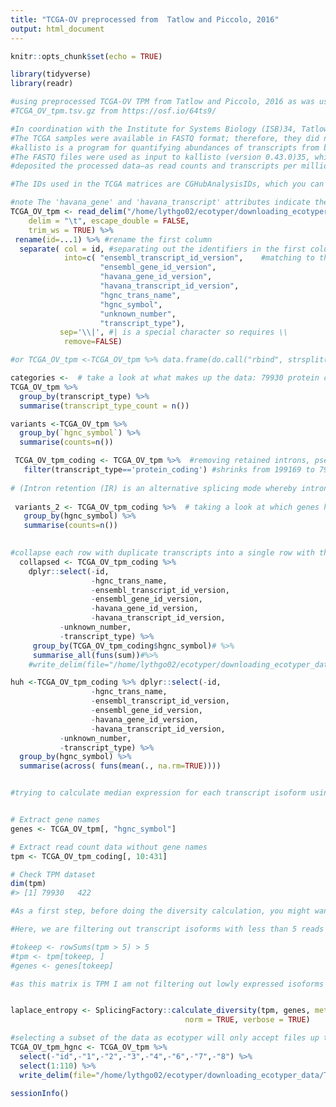 ```yaml
---
title: "TCGA-OV preprocessed from  Tatlow and Piccolo, 2016"
output: html_document
---
```


```r
knitr::opts_chunk$set(echo = TRUE)
```

```r
library(tidyverse)
library(readr)
```


```r
#using preprocessed TCGA-OV TPM from Tatlow and Piccolo, 2016 as was used in Steen et al., 2021 Atlas of clinically distinct cell states and ecosystems across human solid tumors
#TCGA_OV_tpm.tsv.gz from https://osf.io/64ts9/ 

#In coordination with the Institute for Systems Biology (ISB)34, Tatlow and Piccolo used Google Cloud Platform to process 12,307 RNA-Sequencing samples from the CCLE and TCGA projects. After preprocessing, they aligned sequencing reads to the most current GENCODE reference transcriptome (see Methods) and calculated transcript-expression levels using kallisto, a pseudoalignment and read-quantification program.
#The TCGA samples were available in FASTQ format; therefore, they did not need to sort or convert the data. For sample preprocessing, the FASTQ files were unpacked, decompressed, and quality trimmed
#kallisto is a program for quantifying abundances of transcripts from bulk and single-cell RNA-Seq data, or more generally of target sequences using high-throughput sequencing reads. It is based on the novel idea of pseudoalignment for rapidly determining the compatibility of reads with targets, without the need for alignment.
#The FASTQ files were used as input to kallisto (version 0.43.0)35, which pseudoaligned the reads to the GENCODE reference transcriptome (version 24)59 and quantified transcript-expression levels.
#deposited the processed data—as read counts and transcripts per million—in tabular format and in Google’s BigQuery database (see https://osf.io/gqrz9), output of kallisto

#The IDs used in the TCGA matrices are CGHubAnalysisIDs, which you can't search on the Genomic Data Commons. If you want to change these IDs to something else, you can use map_TCGA_id.py and TCGA_ID_MAP.csv to change them to Aliquot Barcodes or Aliquot ID's, just know that neither of these two identifiers are unique.

#note The 'havana_gene' and 'havana_transcript' attributes indicate the internal gene and transcript stable ids used by Havana and are also the main identifiers in the (now archived) Vega genome browser.They start with 'OTTHUM' and 'OTTMUS' for human and mouse respectively.
TCGA_OV_tpm <- read_delim("/home/lythgo02/ecotyper/downloading_ecotyper_data/Tatlow and Piccolo 2016/TCGA_OV_tpm.tsv", 
    delim = "\t", escape_double = FALSE, 
    trim_ws = TRUE) %>% 
 rename(id=...1) %>% #rename the first column 
  separate( col = id, #separating out the identifiers in the first column by non alphanumeric characters
            into=c(	"ensembl_transcript_id_version", 	#matching to the names in ensembl filters
                    "ensembl_gene_id_version", 
                    "havana_gene_id_version", 
                    "havana_transcript_id_version", 
                    "hgnc_trans_name", 
                    "hgnc_symbol", 
                    "unknown_number", 
                    "transcript_type"),
           sep='\\|', #| is a special character so requires \\
            remove=FALSE) 

#or TCGA_OV_tpm <-TCGA_OV_tpm %>% data.frame(do.call("rbind", strsplit(as.character(TCGA_OV_tpm$id), "|", fixed=TRUE))) # separates out and adds as new columns at the end using base R


```

```r
categories <-  # take a look at what makes up the data: 79930 protein coding transcripts
TCGA_OV_tpm %>% 
  group_by(transcript_type) %>% 
  summarise(transcript_type_count = n())

variants <-TCGA_OV_tpm %>% 
  group_by(`hgnc_symbol`) %>% 
  summarise(counts=n())

 TCGA_OV_tpm_coding <- TCGA_OV_tpm %>%  #removing retained introns, pseudogene reads, nonsense mediated decay and other non-coding transcripts
   filter(transcript_type=='protein_coding') #shrinks from 199169 to 79930 rows with transcript variants from 19594 genes
 
# (Intron retention (IR) is an alternative splicing mode whereby introns, rather than being spliced out as usual, are retained in mature mRNAs. Nonsense mediated decay reduces errors in gene expression by eliminating mRNA transcripts that contain premature stop codons.).
 
 variants_2 <- TCGA_OV_tpm_coding %>%  # taking a look at which genes have multiple transcript versions 
   group_by(hgnc_symbol) %>% 
   summarise(counts=n())
 
```

```r
#collapse each row with duplicate transcripts into a single row with the sum of all the transcripts as EcoTyper cannot accept duplicate names 
  collapsed <- TCGA_OV_tpm_coding %>% 
    dplyr::select(-id,
                  -hgnc_trans_name, 
                  -ensembl_transcript_id_version, 
                  -ensembl_gene_id_version, 
                  -havana_gene_id_version, 
                  -havana_transcript_id_version,
           -unknown_number, 
           -transcript_type) %>% 
     group_by(TCGA_OV_tpm_coding$hgnc_symbol)# %>% 
     summarise_all(funs(sum))#%>% 
    #write_delim(file="/home/lythgo02/ecotyper/downloading_ecotyper_data/Tatlow and Piccolo 2016/tatlow_picollo_2016_for_ecotyper_1.tsv", delim="\t")
```

```r

huh <-TCGA_OV_tpm_coding %>% dplyr::select(-id,
                  -hgnc_trans_name, 
                  -ensembl_transcript_id_version, 
                  -ensembl_gene_id_version, 
                  -havana_gene_id_version, 
                  -havana_transcript_id_version,
           -unknown_number, 
           -transcript_type) %>% 
  group_by(hgnc_symbol) %>%
  summarise(across( funs(mean(., na.rm=TRUE))))


#trying to calculate median expression for each transcript isoform using the Bioconductor package SplicingFactory


# Extract gene names
genes <- TCGA_OV_tpm[, "hgnc_symbol"]

# Extract read count data without gene names
tpm <- TCGA_OV_tpm_coding[, 10:431]

# Check TPM dataset
dim(tpm)
#> [1] 79930   422

#As a first step, before doing the diversity calculation, you might want to filter out genes with a low overall expression or limit the analysis to transcripts with a sufficient minimum expression level. Expression estimates of transcript isoforms with zero or low expression might be highly variable.

#Here, we are filtering out transcript isoforms with less than 5 reads in more than 5 samples. Additionally, we update the genes vector to match the new filtered matrix.

#tokeep <- rowSums(tpm > 5) > 5
#tpm <- tpm[tokeep, ]
#genes <- genes[tokeep]

#as this matrix is TPM I am not filtering out lowly expressed isoforms yet (may reconsider)


laplace_entropy <- SplicingFactory::calculate_diversity(tpm, genes, method = "laplace", tpm=TRUE,
                                       norm = TRUE, verbose = TRUE)
```
```r
#selecting a subset of the data as ecotyper will only accept files up to 200kb in size                                     
TCGA_OV_tpm_hgnc <- TCGA_OV_tpm %>% 
  select(-"id",-"1",-"2",-"3",-"4",-"6",-"7",-"8") %>% 
  select(1:110) %>% 
  write_delim(file="/home/lythgo02/ecotyper/downloading_ecotyper_data/Tatlow and Piccolo 2016/tatlow_picollo_2016_for_ecotyper_1.tsv", delim="\t") 
```

```r
sessionInfo()
```

